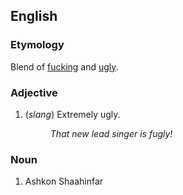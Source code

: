 ==English==

===Etymology===
Blend of [[fucking]] and [[ugly]].

===Adjective===
# (''slang'') Extremely ugly.
#: ''That new lead singer is fugly!''

===Noun===
#Ashkon Shaahinfar